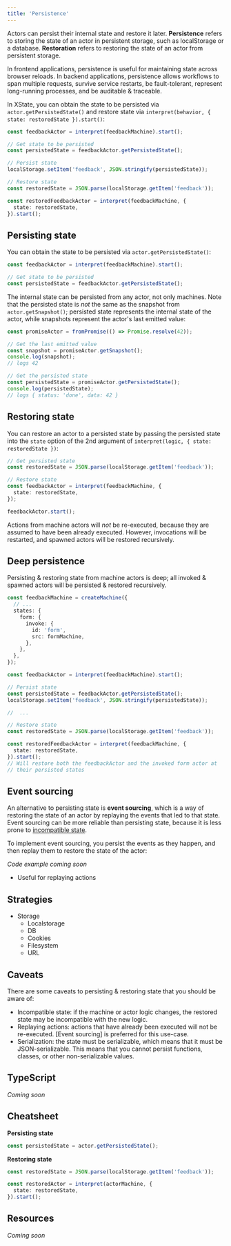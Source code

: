 ```yaml
---
title: 'Persistence'
---
```


Actors can persist their internal state and restore it later. **Persistence** refers to storing the state of an actor in persistent storage, such as localStorage or a database. **Restoration** refers to restoring the state of an actor from persistent storage.

In frontend applications, persistence is useful for maintaining state across browser reloads. In backend applications, persistence allows workflows to span multiple requests, survive service restarts, be fault-tolerant, represent long-running processes, and be auditable & traceable.

In XState, you can obtain the state to be persisted via `actor.getPersistedState()` and restore state via `interpret(behavior, { state: restoredState }).start()`:

```ts
const feedbackActor = interpret(feedbackMachine).start();

// Get state to be persisted
const persistedState = feedbackActor.getPersistedState();

// Persist state
localStorage.setItem('feedback', JSON.stringify(persistedState));

// Restore state
const restoredState = JSON.parse(localStorage.getItem('feedback'));

const restoredFeedbackActor = interpret(feedbackMachine, {
  state: restoredState,
}).start();
```

## Persisting state

You can obtain the state to be persisted via `actor.getPersistedState()`:

```ts
const feedbackActor = interpret(feedbackMachine).start();

// Get state to be persisted
const persistedState = feedbackActor.getPersistedState();
```

The internal state can be persisted from any actor, not only machines. Note that the persisted state is _not_ the same as the snapshot from `actor.getSnapshot()`; persisted state represents the internal state of the actor, while snapshots represent the actor's last emitted value:

```ts
const promiseActor = fromPromise(() => Promise.resolve(42));

// Get the last emitted value
const snapshot = promiseActor.getSnapshot();
console.log(snapshot);
// logs 42

// Get the persisted state
const persistedState = promiseActor.getPersistedState();
console.log(persistedState);
// logs { status: 'done', data: 42 }
```

## Restoring state

You can restore an actor to a persisted state by passing the persisted state into the `state` option of the 2nd argument of `interpret(logic, { state: restoredState })`:

```ts
// Get persisted state
const restoredState = JSON.parse(localStorage.getItem('feedback'));

// Restore state
const feedbackActor = interpret(feedbackMachine, {
  state: restoredState,
});

feedbackActor.start();
```

Actions from machine actors will _not_ be re-executed, because they are assumed to have been already executed. However, invocations will be restarted, and spawned actors will be restored recursively.

## Deep persistence

Persisting & restoring state from machine actors is deep; all invoked & spawned actors will be persisted & restored recursively.

```ts
const feedbackMachine = createMachine({
  // ...
  states: {
    form: {
      invoke: {
        id: 'form',
        src: formMachine,
      },
    },
  },
});

const feedbackActor = interpret(feedbackMachine).start();

// Persist state
const persistedState = feedbackActor.getPersistedState();
localStorage.setItem('feedback', JSON.stringify(persistedState));

//  ...

// Restore state
const restoredState = JSON.parse(localStorage.getItem('feedback'));

const restoredFeedbackActor = interpret(feedbackMachine, {
  state: restoredState,
}).start();
// Will restore both the feedbackActor and the invoked form actor at
// their persisted states
```

## Event sourcing

An alternative to persisting state is **event sourcing**, which is a way of restoring the state of an actor by replaying the events that led to that state. Event sourcing can be more reliable than persisting state, because it is less prone to [incompatible state](#caveats).

To implement event sourcing, you persist the events as they happen, and then replay them to restore the state of the actor:

_Code example coming soon_

- Useful for replaying actions

## Strategies

- Storage
  - Localstorage
  - DB
  - Cookies
  - Filesystem
  - URL

## Caveats

There are some caveats to persisting & restoring state that you should be aware of:

- Incompatible state: if the machine or actor logic changes, the restored state may be incompatible with the new logic.
- Replaying actions: actions that have already been executed will not be re-executed. [Event sourcing] is preferred for this use-case.
- Serialization: the state must be serializable, which means that it must be JSON-serializable. This means that you cannot persist functions, classes, or other non-serializable values.

## TypeScript

_Coming soon_

## Cheatsheet

**Persisting state**

```ts
const persistedState = actor.getPersistedState();
```

**Restoring state**

```ts
const restoredState = JSON.parse(localStorage.getItem('feedback'));

const restoredActor = interpret(actorMachine, {
  state: restoredState,
}).start();
```

## Resources

_Coming soon_
